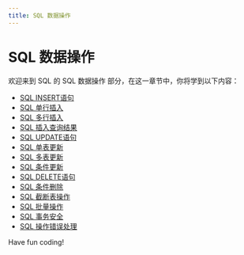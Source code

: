 ```yaml
---
title: SQL 数据操作
---
```


# SQL 数据操作

欢迎来到 SQL 的 SQL 数据操作 部分，在这一章节中，你将学到以下内容：

- [SQL INSERT语句](./0-sql-insert-statement.mdx)
- [SQL 单行插入](./1-sql-single-line-insertion.mdx)
- [SQL 多行插入](./2-sql-multi-line-insertion.mdx)
- [SQL 插入查询结果](./3-sql-insert-query-results.mdx)
- [SQL UPDATE语句](./4-sql-update-statement.mdx)
- [SQL 单表更新](./5-sql-form-update.mdx)
- [SQL 多表更新](./6-sql-multi-table-update.mdx)
- [SQL 条件更新](./7-sql-condition-update.mdx)
- [SQL DELETE语句](./8-sql-delete-statement.mdx)
- [SQL 条件删除](./9-sqlconditiondeletion.mdx)
- [SQL 截断表操作](./10-sql-truncate-table-operation.mdx)
- [SQL 批量操作](./11-sql-bulk-actions.mdx)
- [SQL 事务安全](./12-sql-transaction-security.mdx)
- [SQL 操作错误处理](./13-error-handling-for-sql-operations.mdx)

Have fun coding!